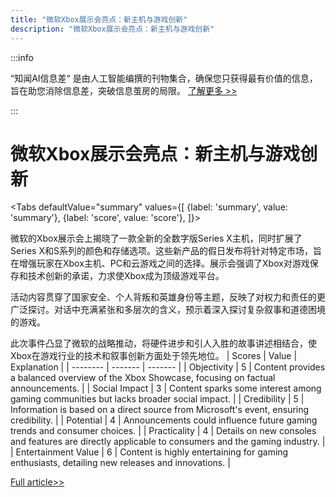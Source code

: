 ```yaml
---
title: "微软Xbox展示会亮点：新主机与游戏创新"
description: "微软Xbox展示会亮点：新主机与游戏创新"
---
```



:::info

“知闻AI信息差“ 是由人工智能编撰的刊物集合，确保您只获得最有价值的信息，旨在助您消除信息差，突破信息茧房的局限。  [了解更多 >>](/)

:::

# 微软Xbox展示会亮点：新主机与游戏创新


<Tabs
	defaultValue="summary"
	values={[
	{label: 'summary', value: 'summary'},
	{label: 'score', value: 'score'},
]}>
<TabItem value="summary">


微软的Xbox展示会上揭晓了一款全新的全数字版Series X主机，同时扩展了Series X和S系列的颜色和存储选项。这些新产品的假日发布将针对特定市场，旨在增强玩家在Xbox主机、PC和云游戏之间的选择。展示会强调了Xbox对游戏保存和技术创新的承诺，力求使Xbox成为顶级游戏平台。

活动内容贯穿了国家安全、个人背叛和英雄身份等主题，反映了对权力和责任的更广泛探讨。对话中充满紧张和多层次的含义，预示着深入探讨复杂叙事和道德困境的游戏。

此次事件凸显了微软的战略推动，将硬件进步和引人入胜的故事讲述相结合，使Xbox在游戏行业的技术和叙事创新方面处于领先地位。
</TabItem>
<TabItem value="score">
	| Scores     | Value   | Explanation |
	| -------- | ------- | ------- |
	| Objectivity  | 5    | Content provides a balanced overview of the Xbox Showcase, focusing on factual announcements.    |
	| Social Impact | 3     | Content sparks some interest among gaming communities but lacks broader social impact.    |
	| Credibility    | 5    | Information is based on a direct source from Microsoft's event, ensuring credibility.    |
	| Potential    | 4    | Announcements could influence future gaming trends and consumer choices.    |
	| Practicality    | 4    | Details on new consoles and features are directly applicable to consumers and the gaming industry.    |
	| Entertainment Value    | 6    | Content is highly entertaining for gaming enthusiasts, detailing new releases and innovations.    |
</TabItem>
</Tabs>

[Full article>>](https://www.cnet.com/videos/everything-announced-at-microsofts-xbox-showcase-event/#ftag=CAD590a51e)
